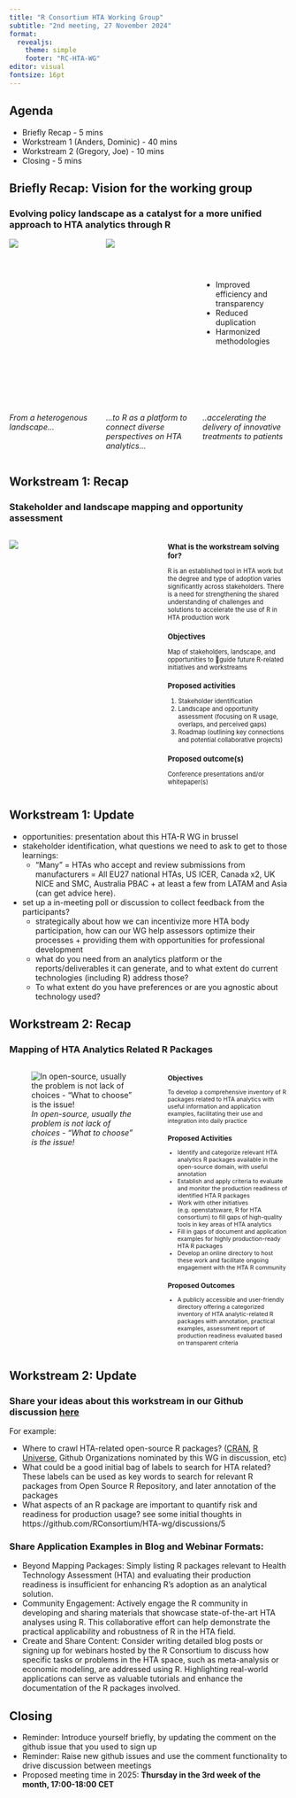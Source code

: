 ```yaml
---
title: "R Consortium HTA Working Group"
subtitle: "2nd meeting, 27 November 2024"
format:
  revealjs: 
    theme: simple
    footer: "RC-HTA-WG"
editor: visual
fontsize: 16pt
---
```


## Agenda

-   Briefly Recap - 5 mins
-   Workstream 1 (Anders, Dominic) - 40 mins
-   Workstream 2 (Gregory, Joe) - 10 mins
-   Closing - 5 mins

## Briefly Recap: Vision for the working group

### Evolving policy landscape as a catalyst for a more unified approach to HTA analytics through R

::: columns
::: {.column width="30%"}
```{=html}
<div style="position: relative; height: 300px;">
   <div style="position: absolute; center: 0;height:300px;">
    <img src="archive_assets/RC-HTA-WG_Meeting_Oct2024_files/jigsaw1_gfx.png" >
   </div>
</div>
```
*From a heterogenous landscape...*
:::

::: {.column width="30%"}
```{=html}
<div style="position: relative; height: 300px; ">
   <div style="position: absolute; height:300px;">
    <img src="archive_assets/RC-HTA-WG_Meeting_Oct2024_files/jigsaw2_gfx.png">
   </div>
</div>
```
*...to R as a platform to connect diverse perspectives on HTA analytics...*
:::

::: {.column width="30%"}
```{=html}
<div style="position: relative; height: 300px;">
   <div style="position: absolute; top: 60px; height:240px;">
```
-   Improved efficiency and transparency
-   Reduced duplication
-   Harmonized methodologies

```{=html}
   </div>
</div>
```
*..accelerating the delivery of innovative treatments to patients*
:::
:::

## Workstream 1: Recap

### Stakeholder and landscape mapping and opportunity assessment

::: columns
::: {.column width="55%"}
![](archive_assets/RC-HTA-WG_Meeting_Oct2024_files/workstream1_gfx.png)
:::

::: {.column width="45%"}
::: {style="font-size: 80%;"}
### What is the workstream solving for?

R is an established tool in HTA work but the degree and type of adoption varies significantly across stakeholders. There is a need for strengthening the shared understanding of challenges and solutions to accelerate the use of R in HTA production work

### Objectives

Map of stakeholders, landscape, and opportunities to guide future R-related initiatives and workstreams

### Proposed activities

1.  Stakeholder identification
2.  Landscape and opportunity assessment (focusing on R usage, overlaps, and perceived gaps)
3.  Roadmap (outlining key connections and potential collaborative projects)

### Proposed outcome(s)

Conference presentations and/or whitepaper(s)
:::
:::
:::

## Workstream 1: Update

-   opportunities: presentation about this HTA-R WG in brussel
-   stakeholder identification, what questions we need to ask to get to those learnings:
    +   “Many” = HTAs who accept and review submissions from manufacturers = All EU27 national HTAs, US ICER, Canada x2, UK NICE and SMC, Australia PBAC + at least a few from LATAM and Asia (can get advice here).
-   set up a in-meeting poll or discussion to collect feedback from the participants?
    +   strategically about how we can incentivize more HTA body participation, how can our WG help assessors optimize their processes + providing them with opportunities for professional development
    +   what do you need from an analytics platform or the reports/deliverables it can generate, and to what extent do current technologies (including R) address those?
    +   To what extent do you have preferences or are you agnostic about technology used?


## Workstream 2: Recap

### Mapping of HTA Analytics Related R Packages

::: columns
::: {.column width="55%"}
![*In open-source, usually the problem is not lack of choices - “What to choose” is the issue!*](archive_assets/RC-HTA-WG_Meeting_Oct2024_files/workstream2_gfx.png)
:::

::: {.column width="45%"}
::: {style="font-size: 75%;"}
### Objectives

To develop a comprehensive inventory of R packages related to HTA analytics with useful information and application examples, facilitating their use and integration into daily practice

### Proposed Activities

-   Identify and categorize relevant HTA analytics R packages available in the open-source domain, with useful annotation
-   Establish and apply criteria to evaluate and monitor the production readiness of identified HTA R packages
-   Work with other initiatives (e.g. openstatsware, R for HTA consortium) to fill gaps of high-quality tools in key areas of HTA analytics
-   Fill in gaps of document and application examples for highly production-ready HTA R packages
-   Develop an online directory to host these work and facilitate ongoing engagement with the HTA R community

### Proposed Outcomes

-   A publicly accessible and user-friendly directory offering a categorized inventory of HTA analytic-related R packages with annotation, practical examples, assessment report of production readiness evaluated based on transparent criteria

:::
:::
:::

## Workstream 2: Update

### Share your ideas about this workstream in our Github discussion [here](https://github.com/RConsortium/HTA-wg/discussions/5)

For example: 

+ Where to crawl HTA-related open-source R packages? ([CRAN](https://cran.r-project.org/web/packages/available_packages_by_name.html), [R Universe](https://r-universe.dev/search), Github Organizations nominated by this WG in discussion, etc)
+ What could be a good initial bag of labels to search for HTA related? These labels can be used as key words to search for relevant R packages from Open Source R Repository, and later annotation of the packages
+ What aspects of an R package are important to quantify risk and readiness for production usage? see some initial thoughts in https://github.com/RConsortium/HTA-wg/discussions/5

### Share Application Examples in Blog and Webinar Formats:

+ Beyond Mapping Packages: Simply listing R packages relevant to Health Technology Assessment (HTA) and evaluating their production readiness is insufficient for enhancing R's adoption as an analytical solution.
+ Community Engagement: Actively engage the R community in developing and sharing materials that showcase state-of-the-art HTA analyses using R. This collaborative effort can help demonstrate the practical applicability and robustness of R in the HTA field.
+ Create and Share Content: Consider writing detailed blog posts or signing up for webinars hosted by the R Consortium to discuss how specific tasks or problems in the HTA space, such as meta-analysis or economic modeling, are addressed using R. Highlighting real-world applications can serve as valuable tutorials and enhance the documentation of the R packages involved.


## Closing

-   Reminder: Introduce yourself briefly, by updating the comment on the github issue that you used to sign up
-   Reminder: Raise new github issues and use the comment functionality to drive discussion between meetings
-   Proposed meeting time in 2025:  **Thursday in the 3rd week of the month, 17:00-18:00 CET**
